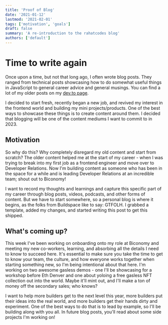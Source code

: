 ```yaml
---
title: 'Proof of Blog'
date: '2021-01-12'
lastmod: '2021-02-01'
tags: ['motivation', 'goals']
draft: false
summary: 'A re-introduction to the rahatcodes blog'
authors: ['default']
---
```


# Time to write again

Once upon a time, but not that long ago, I often wrote blog posts. They ranged from technical posts showcasing how to do somewhat useful things in JavaScript to general career advice and general musings. You can find a lot of my older posts on my [dev.to page](https://dev.to/rahat).

I decided to start fresh, recently began a new job, and revived my interest in the frontend world and building my mini projects/products. One of the best ways to showcase these things is to create content around them. I decided that blogging will be one of the content mediums I want to commit to in 2023.

## Motivation

So why do this? Why completely disregard my old content and start from scratch? The older content helped me at the start of my career - when I was trying to break into my first job as a frontend engineer and move over to Developer Relations. Now I'm building content as someone who has been in the space for a while and is leading Developer Relations at an incredible team; shout out to Biconomy!

I want to record my thoughts and learnings and capture this specific part of my career through blog posts, videos, podcasts, and other forms of content. But we have to start somewhere, so a personal blog is where it begins, as the folks from Buildspace like to say: GTFOLH. I grabbed a template, added my changes, and started writing this post to get this shipped.

## What's coming up?

This week I've been working on onboarding onto my role at Biconomy and meeting my new co-workers, learning, and absorbing all the details I need to know to succeed here. It's essential to make sure you take the time to get to know your team, the culture, and how everyone works together when starting something new, so I'm being intentional about that here. I'm working on two awesome gasless demos - one I'll be showcasing for a workshop before Eth Denver and one about yoloing a free gasless NFT collection out into the world. Maybe it'll mint out, and I'll make a ton of money off the secondary sales; who knows?

I want to help more builders get to the next level this year, more builders put their ideas into the real world, and more builders get their hands dirty and experiment. One of the best ways to do that is to lead by example, so I'll be building along with you all. In future blog posts, you'll read about some side projects I'm working on!
